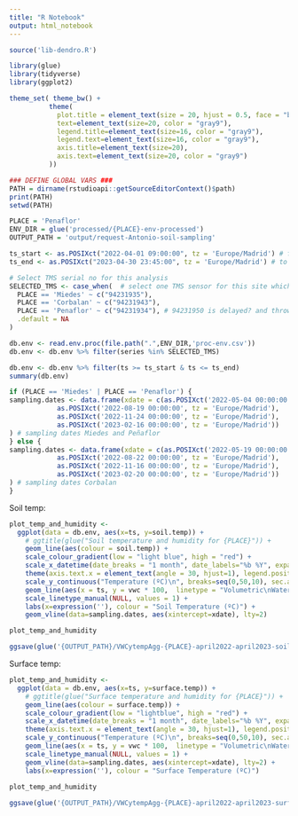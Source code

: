 ```yaml
---
title: "R Notebook"
output: html_notebook
---
```


```r
source('lib-dendro.R')

library(glue)
library(tidyverse)
library(ggplot2)

theme_set( theme_bw() +
          theme(
            plot.title = element_text(size = 20, hjust = 0.5, face = "bold"),
            text=element_text(size=20, color = "gray9"),
            legend.title=element_text(size=16, color = "gray9"),
            legend.text=element_text(size=16, color = "gray9"),
            axis.title=element_text(size=20),
            axis.text=element_text(size=20, color = "gray9")
          ))

### DEFINE GLOBAL VARS ###
PATH = dirname(rstudioapi::getSourceEditorContext()$path)
print(PATH)
setwd(PATH)

PLACE = 'Penaflor'
ENV_DIR = glue('processed/{PLACE}-env-processed')
OUTPUT_PATH = 'output/request-Antonio-soil-sampling'

ts_start <- as.POSIXct("2022-04-01 09:00:00", tz = 'Europe/Madrid') # from april 1st 2022
ts_end <- as.POSIXct("2023-04-30 23:45:00", tz = 'Europe/Madrid') # to april 30th 2023

# Select TMS serial no for this analysis
SELECTED_TMS <- case_when(  # select one TMS sensor for this site which has all its data valid
  PLACE == 'Miedes' ~ c("94231935"),
  PLACE == 'Corbalan' ~ c("94231943"),
  PLACE == 'Penaflor' ~ c("94231934"), # 94231950 is delayed? and throws wrong results? double check
  .default = NA
)
```


```r
db.env <- read.env.proc(file.path(".",ENV_DIR,'proc-env.csv'))
db.env <- db.env %>% filter(series %in% SELECTED_TMS)
```

```r
db.env <- db.env %>% filter(ts >= ts_start & ts <= ts_end)
summary(db.env)
```

```r
if (PLACE == 'Miedes' | PLACE == 'Penaflor') {
sampling.dates <- data.frame(xdate = c(as.POSIXct('2022-05-04 00:00:00', tz = 'Europe/Madrid'),
            as.POSIXct('2022-08-19 00:00:00', tz = 'Europe/Madrid'),
            as.POSIXct('2022-11-24 00:00:00', tz = 'Europe/Madrid'),
            as.POSIXct('2023-02-16 00:00:00', tz = 'Europe/Madrid'))
) # sampling dates Miedes and Peñaflor
} else {
sampling.dates <- data.frame(xdate = c(as.POSIXct('2022-05-19 00:00:00', tz = 'Europe/Madrid'),
            as.POSIXct('2022-08-22 00:00:00', tz = 'Europe/Madrid'),
            as.POSIXct('2022-11-16 00:00:00', tz = 'Europe/Madrid'),
            as.POSIXct('2023-02-20 00:00:00', tz = 'Europe/Madrid'))
) # sampling dates Corbalan
}
```

Soil temp:
```r
plot_temp_and_humidity <-
  ggplot(data = db.env, aes(x=ts, y=soil.temp)) +
    # ggtitle(glue("Soil temperature and humidity for {PLACE}")) +
    geom_line(aes(colour = soil.temp)) +
    scale_colour_gradient(low = "light blue", high = "red") +
    scale_x_datetime(date_breaks = "1 month", date_labels="%b %Y", expand = expansion( mult = 0.01) ) +
    theme(axis.text.x = element_text(angle = 30, hjust=1), legend.position = "bottom") +
    scale_y_continuous("Temperature (ºC)\n", breaks=seq(0,50,10), sec.axis = dup_axis(name = "Volumetric Water Content (%)\n" ))+
    geom_line(aes(x = ts, y = vwc * 100,  linetype = "Volumetric\nWater Content (%)"), col="blue", show.legend	= TRUE) +
    scale_linetype_manual(NULL, values = 1) +
    labs(x=expression(''), colour = "Soil Temperature (ºC)") +
    geom_vline(data=sampling.dates, aes(xintercept=xdate), lty=2)

plot_temp_and_humidity
```

```r
ggsave(glue('{OUTPUT_PATH}/VWCytempAgg-{PLACE}-april2022-april2023-soiltemp.png'), width = 15, height = 10)
```

Surface temp:
```r
plot_temp_and_humidity <-
  ggplot(data = db.env, aes(x=ts, y=surface.temp)) +
    # ggtitle(glue("Surface temperature and humidity for {PLACE}")) +
    geom_line(aes(colour = surface.temp)) +
    scale_colour_gradient(low = "lightblue", high = "red") +
    scale_x_datetime(date_breaks = "1 month", date_labels="%b %Y", expand = expansion( mult = 0.01) ) +
    theme(axis.text.x = element_text(angle = 30, hjust=1), legend.position = "bottom") +
    scale_y_continuous("Temperature (ºC)\n", breaks=seq(0,50,10), sec.axis = dup_axis(name = "Volumetric Water Content (%)\n" ))+
    geom_line(aes(x = ts, y = vwc * 100,  linetype = "Volumetric\nWater Content (%)"), col="blue", show.legend	= TRUE) +
    scale_linetype_manual(NULL, values = 1) +
    geom_vline(data=sampling.dates, aes(xintercept=xdate), lty=2) +
    labs(x=expression(''), colour = "Surface Temperature (ºC)")
    
plot_temp_and_humidity
```

```r
ggsave(glue('{OUTPUT_PATH}/VWCytempAgg-{PLACE}-april2022-april2023-surfacetemp.png'), width = 15, height = 10)
```

